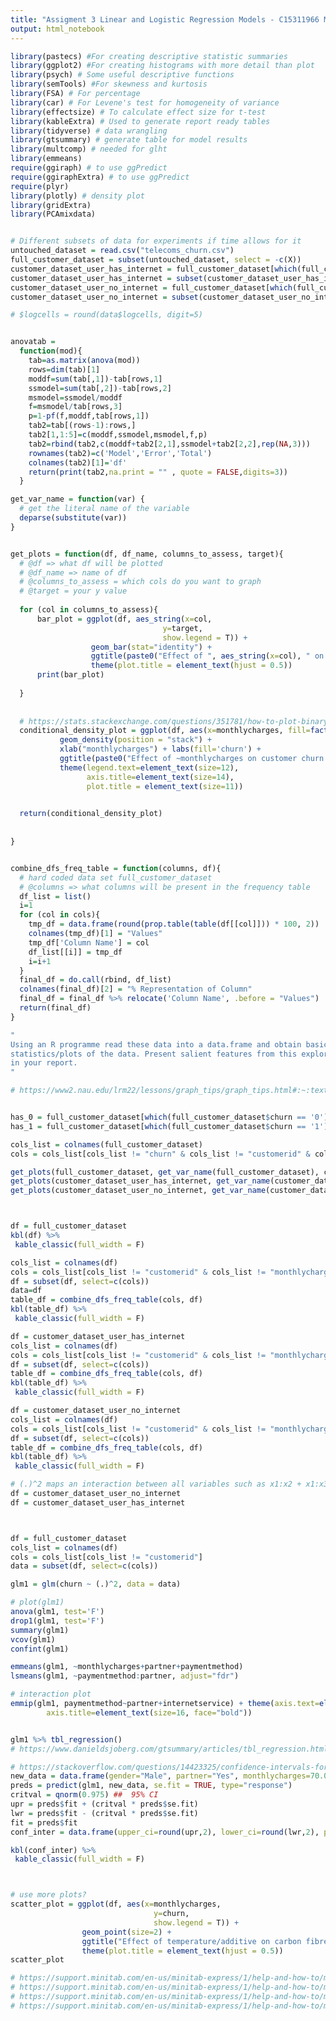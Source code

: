 ```yaml
---
title: "Assigment 3 Linear and Logistic Regression Models - C15311966 Maks Drzezdzon"
output: html_notebook
---
```




```r
library(pastecs) #For creating descriptive statistic summaries
library(ggplot2) #For creating histograms with more detail than plot
library(psych) # Some useful descriptive functions
library(semTools) #For skewness and kurtosis
library(FSA) # For percentage
library(car) # For Levene's test for homogeneity of variance 
library(effectsize) # To calculate effect size for t-test
library(kableExtra) # Used to generate report ready tables
library(tidyverse) # data wrangling 
library(gtsummary) # generate table for model results 
library(multcomp) # needed for glht 
library(emmeans)
require(ggiraph) # to use ggPredict
require(ggiraphExtra) # to use ggPredict
require(plyr)
library(plotly) # density plot
library(gridExtra)
library(PCAmixdata)


# Different subsets of data for experiments if time allows for it
untouched_dataset = read.csv("telecoms_churn.csv")
full_customer_dataset = subset(untouched_dataset, select = -c(X))
customer_dataset_user_has_internet = full_customer_dataset[which(full_customer_dataset$internetservice != 'No'), ]
customer_dataset_user_has_internet = subset(customer_dataset_user_has_internet, select = -c(internetservice))
customer_dataset_user_no_internet = full_customer_dataset[which(full_customer_dataset$internetservice == 'No'), ]
customer_dataset_user_no_internet = subset(customer_dataset_user_no_internet, select = -c(internetservice))

# $logcells = round(data$logcells, digit=5)


anovatab =
  function(mod){
    tab=as.matrix(anova(mod))
    rows=dim(tab)[1]
    moddf=sum(tab[,1])-tab[rows,1]
    ssmodel=sum(tab[,2])-tab[rows,2]
    msmodel=ssmodel/moddf
    f=msmodel/tab[rows,3]
    p=1-pf(f,moddf,tab[rows,1])
    tab2=tab[(rows-1):rows,]
    tab2[1,1:5]=c(moddf,ssmodel,msmodel,f,p)
    tab2=rbind(tab2,c(moddf+tab2[2,1],ssmodel+tab2[2,2],rep(NA,3)))
    rownames(tab2)=c('Model','Error','Total')
    colnames(tab2)[1]='df'
    return(print(tab2,na.print = "" , quote = FALSE,digits=3))
  }

get_var_name = function(var) {
  # get the literal name of the variable 
  deparse(substitute(var))
}


get_plots = function(df, df_name, columns_to_assess, target){
  # @df => what df will be plotted 
  # @df_name => name of df
  # @columns_to_assess = which cols do you want to graph
  # @target = your y value
  
  for (col in columns_to_assess){
      bar_plot = ggplot(df, aes_string(x=col,
                                  y=target, 
                                  show.legend = T)) + 
                  geom_bar(stat="identity") + 
                  ggtitle(paste0("Effect of ", aes_string(x=col), " on customer churn for ", df_name)) + 
                  theme(plot.title = element_text(hjust = 0.5))
      print(bar_plot)
      
  }
  
  
  # https://stats.stackexchange.com/questions/351781/how-to-plot-binary-presence-absence-1-0-data-against-continuous-variables
  conditional_density_plot = ggplot(df, aes(x=monthlycharges, fill=factor(churn))) + 
           geom_density(position = "stack") + 
           xlab("monthlycharges") + labs(fill='churn') +
           ggtitle(paste0("Effect of ~monthlycharges on customer churn for ", df_name)) + 
           theme(legend.text=element_text(size=12), 
                 axis.title=element_text(size=14),
                 plot.title = element_text(size=11))

  
  return(conditional_density_plot)
  
  
}


combine_dfs_freq_table = function(columns, df){
  # hard coded data set full_customer_dataset
  # @columns => what columns will be present in the frequency table  
  df_list = list()
  i=1
  for (col in cols){
    tmp_df = data.frame(round(prop.table(table(df[[col]])) * 100, 2))
    colnames(tmp_df)[1] = "Values"
    tmp_df['Column Name'] = col
    df_list[[i]] = tmp_df
    i=i+1
  }
  final_df = do.call(rbind, df_list)
  colnames(final_df)[2] = "% Representation of Column"
  final_df = final_df %>% relocate('Column Name', .before = "Values")
  return(final_df)
}


```



```r
"
Using an R programme read these data into a data.frame and obtain basic descriptive
statistics/plots of the data. Present salient features from this exploratory data analysis
in your report.
"

# https://www2.nau.edu/lrm22/lessons/graph_tips/graph_tips.html#:~:text=The%20independent%20variable%20belongs%20on,%2Daxis%20(vertical%20line).


has_0 = full_customer_dataset[which(full_customer_dataset$churn == '0'), ]
has_1 = full_customer_dataset[which(full_customer_dataset$churn == '1'), ]

cols_list = colnames(full_customer_dataset)
cols = cols_list[cols_list != "churn" & cols_list != "customerid" & cols_list != "monthlycharges"]

get_plots(full_customer_dataset, get_var_name(full_customer_dataset), cols, "churn")
get_plots(customer_dataset_user_has_internet, get_var_name(customer_dataset_user_has_internet), cols, "churn")
get_plots(customer_dataset_user_no_internet, get_var_name(customer_dataset_user_no_internet), cols, "churn")




```


```r

df = full_customer_dataset
kbl(df) %>%
 kable_classic(full_width = F)

cols_list = colnames(df)
cols = cols_list[cols_list != "customerid" & cols_list != "monthlycharges"]
df = subset(df, select=c(cols))
data=df
table_df = combine_dfs_freq_table(cols, df)
kbl(table_df) %>%
 kable_classic(full_width = F)

df = customer_dataset_user_has_internet
cols_list = colnames(df)
cols = cols_list[cols_list != "customerid" & cols_list != "monthlycharges"]
df = subset(df, select=c(cols))
table_df = combine_dfs_freq_table(cols, df)
kbl(table_df) %>%
 kable_classic(full_width = F)

df = customer_dataset_user_no_internet
cols_list = colnames(df)
cols = cols_list[cols_list != "customerid" & cols_list != "monthlycharges"]
df = subset(df, select=c(cols))
table_df = combine_dfs_freq_table(cols, df)
kbl(table_df) %>%
 kable_classic(full_width = F)

```


```r

# (.)^2 maps an interaction between all variables such as x1:x2 + x1:x3 + x2:x3... etc etc 
df = customer_dataset_user_no_internet
df = customer_dataset_user_has_internet



df = full_customer_dataset
cols_list = colnames(df)
cols = cols_list[cols_list != "customerid"]
data = subset(df, select=c(cols))

glm1 = glm(churn ~ (.)^2, data = data)

# plot(glm1)
anova(glm1, test='F')
drop1(glm1, test='F')
summary(glm1)
vcov(glm1)
confint(glm1)

emmeans(glm1, ~monthlycharges+partner+paymentmethod)
lsmeans(glm1, ~paymentmethod:partner, adjust="fdr")

# interaction plot
emmip(glm1, paymentmethod~partner+internetservice) + theme(axis.text=element_text(size=7),
        axis.title=element_text(size=16, face="bold"))


glm1 %>% tbl_regression()
# https://www.danieldsjoberg.com/gtsummary/articles/tbl_regression.html


```


```r
# https://stackoverflow.com/questions/14423325/confidence-intervals-for-predictions-from-logistic-regression
new_data = data.frame(gender="Male", partner="Yes", monthlycharges=70.0, internetservice="Fiber optic", paymentmethod="Electronic check")
preds = predict(glm1, new_data, se.fit = TRUE, type="response")
critval = qnorm(0.975) ##  95% CI
upr = preds$fit + (critval * preds$se.fit)
lwr = preds$fit - (critval * preds$se.fit)
fit = preds$fit
conf_inter = data.frame(upper_ci=round(upr,2), lower_ci=round(lwr,2), prediciton_probability=round(fit,2))

kbl(conf_inter) %>%
 kable_classic(full_width = F)



# use more plots?
scatter_plot = ggplot(df, aes(x=monthlycharges,
                                y=churn, 
                                show.legend = T)) + 
                geom_point(size=2) + 
                ggtitle("Effect of temperature/additive on carbon fibre strength") + 
                theme(plot.title = element_text(hjust = 0.5))
scatter_plot

# https://support.minitab.com/en-us/minitab-express/1/help-and-how-to/modeling-statistics/anova/how-to/one-way-anova/interpret-the-results/key-results/
# https://support.minitab.com/en-us/minitab-express/1/help-and-how-to/modeling-statistics/regression/how-to/multiple-regression/before-you-start/overview/
# https://support.minitab.com/en-us/minitab-express/1/help-and-how-to/modeling-statistics/regression/how-to/simple-regression/before-you-start/overview/
# https://support.minitab.com/en-us/minitab-express/1/help-and-how-to/modeling-statistics/regression/how-to/covariance/overview/


```